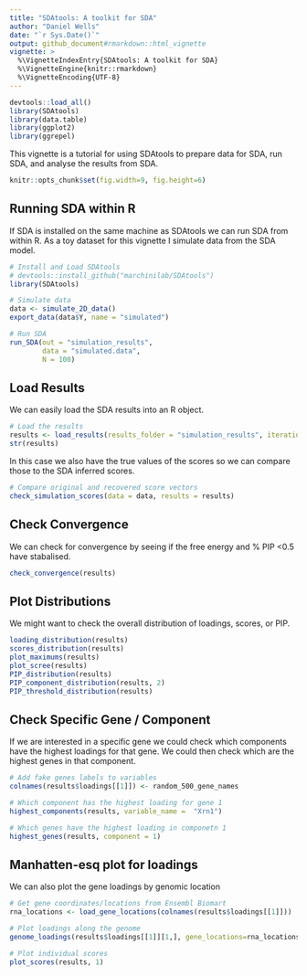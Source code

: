 ```yaml
---
title: "SDAtools: A toolkit for SDA"
author: "Daniel Wells"
date: "`r Sys.Date()`"
output: github_document#rmarkdown::html_vignette
vignette: >
  %\VignetteIndexEntry{SDAtools: A toolkit for SDA}
  %\VignetteEngine{knitr::rmarkdown}
  %\VignetteEncoding{UTF-8}
---
```

```r
devtools::load_all()
library(SDAtools)
library(data.table)
library(ggplot2)
library(ggrepel)
```

This vignette is a tutorial for using SDAtools to prepare data for SDA, run SDA, and analyse the results from SDA.

```r
knitr::opts_chunk$set(fig.width=9, fig.height=6)
```

## Running SDA within R
If SDA is installed on the same machine as SDAtools we can run SDA from within R.
As a toy dataset for this vignette I simulate data from the SDA model.

```r
# Install and Load SDAtools
# devtools::install_github("marchinilab/SDAtools")
library(SDAtools)

# Simulate data
data <- simulate_2D_data()
export_data(data$Y, name = "simulated")

# Run SDA
run_SDA(out = "simulation_results",
        data = "simulated.data",
        N = 100)
```

## Load Results
We can easily load the SDA results into an R object.
```r
# Load the results
results <- load_results(results_folder = "simulation_results", iteration = 5000)
str(results)
```

In this case we also have the true values of the scores so we can compare those to the SDA inferred scores.
```r
# Compare original and recovered score vectors
check_simulation_scores(data = data, results = results)
```


## Check Convergence
We can check for convergence by seeing if the free energy and % PIP <0.5 have stabalised.

```r
check_convergence(results)
```

## Plot Distributions

We might want to check the overall distribution of loadings, scores, or PIP.

```r
loading_distribution(results)
scores_distribution(results)
plot_maximums(results)
plot_scree(results)
PIP_distribution(results)
PIP_component_distribution(results, 2)
PIP_threshold_distribution(results)
```

## Check Specific Gene / Component
If we are interested in a specific gene we could check which components have the highest loadings for that gene. We could then check which are the highest genes in that component.

```r
# Add fake genes labels to variables
colnames(results$loadings[[1]]) <- random_500_gene_names

# Which component has the highest loading for gene 1
highest_components(results, variable_name =  "Xrn1")

# Which genes have the highest loading in componetn 1
highest_genes(results, component = 1)
```

## Manhatten-esq plot for loadings
We can also plot the gene loadings by genomic location

```r
# Get gene coordinates/locations from Ensembl Biomart
rna_locations <- load_gene_locations(colnames(results$loadings[[1]]))

# Plot loadings along the genome
genome_loadings(results$loadings[[1]][1,], gene_locations=rna_locations)

# Plot individual scores
plot_scores(results, 1)
```

